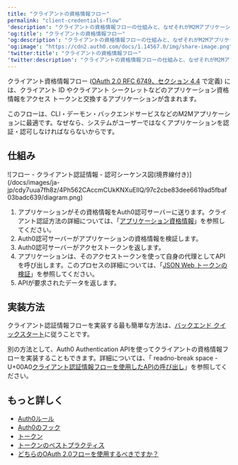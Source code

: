 ---
title: "クライアントの資格情報フロー"
permalink: "client-credentials-flow"
'description': "クライアントの資格情報フローの仕組みと、なぜそれがM2Mアプリケーションで必要かをご説明します。"
'og:title': "クライアントの資格情報フロー"
'og:description': "クライアントの資格情報フローの仕組みと、なぜそれがM2Mアプリケーションで必要かをご説明します。"
'og:image': "https://cdn2.auth0.com/docs/1.14567.0/img/share-image.png"
'twitter:title': "クライアントの資格情報フロー"
'twitter:description': "クライアントの資格情報フローの仕組みと、なぜそれがM2Mアプリケーションで必要かをご説明します。"
---

クライアント資格情報フロー ([OAuth 2.0 RFC 6749、セクション 4.4](https://tools.ietf.org/html/rfc6749#section-4.4) で定義) には、クライアント ID やクライアント シークレットなどのアプリケーション資格情報をアクセス トークンと交換するアプリケーションが含まれます。

このフローは、CLI・デーモン・バックエンドサービスなどのM2Mアプリケーションに最適です。なぜなら、システムがユーザーではなくアプリケーションを認証・認可しなければならないからです。

## 仕組み

<Frame>![フロー - クライアント認証情報 - 認可シーケンス図(境界線付き)](/docs/images/ja-jp/cdy7uua7fh8z/4Ph562CAccmCUkKNXuEIlQ/97c2cbe83dee6619ad5fbaf03badc639/diagram.png)</Frame>

1. アプリケーションがその資格情報をAuth0認可サーバーに送ります。クライアント認証方法の詳細については、「[アプリケーション資格情報](/docs/ja-jp/secure/application-credentials)」を参照してください。
2. Auth0認可サーバーがアプリケーションの資格情報を検証します。
3. Auth0認可サーバーがアクセストークンを返します。
4. アプリケーションは、そのアクセストークンを使って自身の代理としてAPIを呼び出します。このプロセスの詳細については、「[JSON Web トークンの検証](/docs/ja-jp/secure/tokens/json-web-tokens/validate-json-web-tokens)」を参照してください。
5. APIが要求されたデータを返します。

## 実装方法

クライアント認証情報フローを実装する最も簡単な方法は、[バックエンド クイックスタート](/docs/ja-jp/quickstart/backend)に従うことです。

別の方法として、Auth0 Authentication APIを使ってクライアントの資格情報フローを実装することもできます。詳細については、「 readno-break space - U+00A0[クライアント認証情報フローを使用したAPIの呼び出し](/docs/ja-jp/get-started/authentication-and-authorization-flow/client-credentials-flow/call-your-api-using-the-client-credentials-flow)」を参照してください。

## もっと詳しく

* [Auth0ルール](/docs/ja-jp/customize/rules)
* [Auth0のフック](/docs/ja-jp/customize/hooks)
* [トークン](/docs/ja-jp/secure/tokens)
* [トークンのベストプラクティス](/docs/ja-jp/secure/tokens/token-best-practices)
* [どちらのOAuth 2.0フローを使用するべきですか？](/docs/ja-jp/get-started/authentication-and-authorization-flow/which-oauth-2-0-flow-should-i-use)